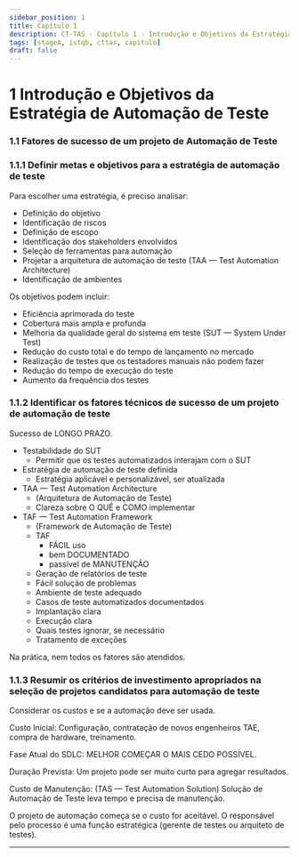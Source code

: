 ```yaml
---
sidebar_position: 1
title: Capítulo 1
description: CT-TAS - Capítulo 1 - Introdução e Objetivos da Estratégia de Automação de Teste
tags: [stageA, istqb, cttas, capitulo]
draft: false
---
```


# 1 Introdução e Objetivos da Estratégia de Automação de Teste

### 1.1 Fatores de sucesso de um projeto de Automação de Teste

### 1.1.1 Definir metas e objetivos para a estratégia de automação de teste

Para escolher uma estratégia, é preciso analisar:

- Definição do objetivo
- Identificação de riscos
- Definição de escopo
- Identificação dos stakeholders envolvidos
- Seleção de ferramentas para automação
- Projetar a arquitetura de automação de teste (TAA — Test Automation Architecture)
- Identificação de ambientes

Os objetivos podem incluir:

- Eficiência aprimorada do teste
- Cobertura mais ampla e profunda
- Melhoria da qualidade geral do sistema em teste (SUT — System Under Test)
- Redução do custo total e do tempo de lançamento no mercado
- Realização de testes que os testadores manuais não podem fazer
- Redução do tempo de execução do teste
- Aumento da frequência dos testes

### 1.1.2 Identificar os fatores técnicos de sucesso de um projeto de automação de teste

Sucesso de LONGO PRAZO.

- Testabilidade do SUT
	- Permitir que os testes automatizados interajam com o SUT
- Estratégia de automação de teste definida
	- Estratégia aplicável e personalizável, ser atualizada
- TAA — Test Automation Architecture
	- (Arquitetura de Automação de Teste)
	- Clareza sobre O QUÊ e COMO implementar
- TAF — Test Automation Framework
	- (Framework de Automação de Teste)
	- TAF
		- FÁCIL uso
		- bem DOCUMENTADO
		- passível de MANUTENÇÃO
	- Geração de relatórios de teste
	- Fácil solução de problemas
	- Ambiente de teste adequado
	- Casos de teste automatizados documentados
	- Implantação clara
	- Execução clara
	- Quais testes ignorar, se necessário
	- Tratamento de exceções

Na prática, nem todos os fatores são atendidos.

### 1.1.3 Resumir os critérios de investimento apropriados na seleção de projetos candidatos para automação de teste

Considerar os custos e se a automação deve ser usada.

Custo Inicial:
Configuração, contratação de novos engenheiros TAE, compra de hardware, treinamento.

Fase Atual do SDLC:
MELHOR COMEÇAR O MAIS CEDO POSSÍVEL.

Duração Prevista:
Um projeto pode ser muito curto para agregar resultados.

Custo de Manutenção:
(TAS — Test Automation Solution) Solução de Automação de Teste leva tempo e precisa de manutenção.

O projeto de automação começa se o custo for aceitável.
O responsável pelo processo é uma função estratégica (gerente de testes ou arquiteto de testes).

---